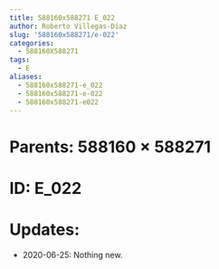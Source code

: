```yaml
---
title: 588160x588271 E_022
author: Roberto Villegas-Diaz
slug: '588160x588271/e-022'
categories:
  - 588160X588271
tags:
  - E
aliases:
  - 588160x588271-e_022
  - 588160x588271-e-022
  - 588160x588271-e022
---
```


# **Parents**: 588160 $\times$ 588271
# **ID**: E_022
# **Updates**: 
 - 2020-06-25: Nothing new.
